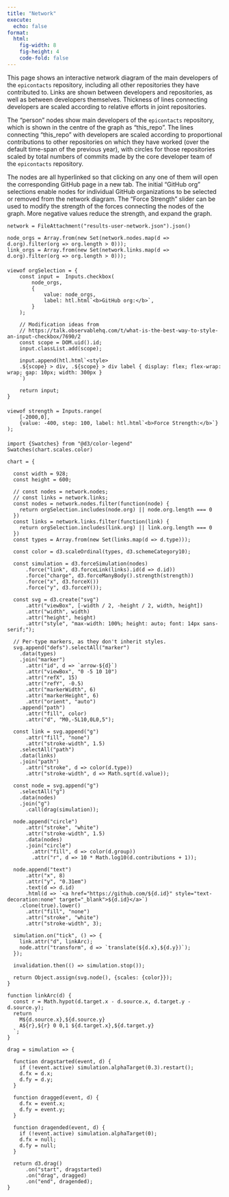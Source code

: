 ```yaml
---
title: "Network"
execute:
  echo: false
format: 
  html:
    fig-width: 8
    fig-height: 4
    code-fold: false
---
```


This page shows an interactive network diagram of the main developers of 
the `epicontacts` repository, including all other repositories they have contributed to.
Links are shown between developers and repositories, as well as between
developers themselves. Thickness of lines connecting developers are scaled
according to relative efforts in joint repositories.

The "person" nodes show main developers of the `epicontacts` repository, which is shown
in the centre of the graph as "this_repo". The lines connecting "this_repo"
with developers are scaled according to proportional contributions to other
repositories on which they have worked (over the default time-span of the
previous year), with circles for those repositories scaled by total numbers of
commits made by the core developer team of the `epicontacts` repository.

The nodes are all hyperlinked so that clicking on any one of them will open the
corresponding GitHub page in a new tab. The initial "GitHub org" selections
enable nodes for individual GitHub organizations to be selected or removed from
the network diagram. The "Force Strength" slider can be used to modify the
strength of the forces connecting the nodes of the graph. More negative values
reduce the strength, and expand the graph.

```ojs
network = FileAttachment("results-user-network.json").json()

node_orgs = Array.from(new Set(network.nodes.map(d => d.org).filter(org => org.length > 0)));
link_orgs = Array.from(new Set(network.links.map(d => d.org).filter(org => org.length > 0)));
```
<div style="margin-top: 20px; margin-bottom: 20px;"></div>

```ojs
viewof orgSelection = {
    const input =  Inputs.checkbox(
        node_orgs,
        {
            value: node_orgs,
            label: htl.html`<b>GitHub org:</b>`,
        }
    );

    // Modification ideas from
    // https://talk.observablehq.com/t/what-is-the-best-way-to-style-an-input-checkbox/7690/2
    const scope = DOM.uid().id;
    input.classList.add(scope);

    input.append(htl.html`<style>
    .${scope} > div, .${scope} > div label { display: flex; flex-wrap: wrap; gap: 10px; width: 300px }
    `)

    return input;
}
```

<div style="margin-top: 20px; margin-bottom: 20px;"></div>

```ojs
viewof strength = Inputs.range(
    [-2000,0],
    {value: -400, step: 100, label: htl.html`<b>Force Strength:</b>`}
);
```

<div style="margin-top: 20px; margin-bottom: 20px;"></div>

```ojs
import {Swatches} from "@d3/color-legend"
Swatches(chart.scales.color)
```

```ojs
chart = {

  const width = 928;
  const height = 600;

  // const nodes = network.nodes;
  // const links = network.links;
  const nodes = network.nodes.filter(function(node) {
    return orgSelection.includes(node.org) || node.org.length === 0
  })
  const links = network.links.filter(function(link) {
    return orgSelection.includes(link.org) || link.org.length === 0
  })
  const types = Array.from(new Set(links.map(d => d.type)));

  const color = d3.scaleOrdinal(types, d3.schemeCategory10);

  const simulation = d3.forceSimulation(nodes)
      .force("link", d3.forceLink(links).id(d => d.id))
      .force("charge", d3.forceManyBody().strength(strength))
      .force("x", d3.forceX())
      .force("y", d3.forceY());

  const svg = d3.create("svg")
      .attr("viewBox", [-width / 2, -height / 2, width, height])
      .attr("width", width)
      .attr("height", height)
      .attr("style", "max-width: 100%; height: auto; font: 14px sans-serif;");

  // Per-type markers, as they don't inherit styles.
  svg.append("defs").selectAll("marker")
    .data(types)
    .join("marker")
      .attr("id", d => `arrow-${d}`)
      .attr("viewBox", "0 -5 10 10")
      .attr("refX", 15)
      .attr("refY", -0.5)
      .attr("markerWidth", 6)
      .attr("markerHeight", 6)
      .attr("orient", "auto")
    .append("path")
      .attr("fill", color)
      .attr("d", "M0,-5L10,0L0,5");

  const link = svg.append("g")
      .attr("fill", "none")
      .attr("stroke-width", 1.5)
    .selectAll("path")
    .data(links)
    .join("path")
      .attr("stroke", d => color(d.type))
      .attr("stroke-width", d => Math.sqrt(d.value));

  const node = svg.append("g")
    .selectAll("g")
    .data(nodes)
    .join("g")
      .call(drag(simulation));

  node.append("circle")
      .attr("stroke", "white")
      .attr("stroke-width", 1.5)
      .data(nodes)
      .join("circle")
        .attr("fill", d => color(d.group))
        .attr("r", d => 10 * Math.log10(d.contributions + 1));

  node.append("text")
      .attr("x", 8)
      .attr("y", "0.31em")
      .text(d => d.id)
      .html(d => `<a href="https://github.com/${d.id}" style="text-decoration:none" target="_blank">${d.id}</a>`)
    .clone(true).lower()
      .attr("fill", "none")
      .attr("stroke", "white")
      .attr("stroke-width", 3);

  simulation.on("tick", () => {
    link.attr("d", linkArc);
    node.attr("transform", d => `translate(${d.x},${d.y})`);
  });

  invalidation.then(() => simulation.stop());

  return Object.assign(svg.node(), {scales: {color}});
}
```

```ojs
function linkArc(d) {
  const r = Math.hypot(d.target.x - d.source.x, d.target.y - d.source.y);
  return `
    M${d.source.x},${d.source.y}
    A${r},${r} 0 0,1 ${d.target.x},${d.target.y}
  `;
}
```

```ojs
drag = simulation => {

  function dragstarted(event, d) {
    if (!event.active) simulation.alphaTarget(0.3).restart();
    d.fx = d.x;
    d.fy = d.y;
  }

  function dragged(event, d) {
    d.fx = event.x;
    d.fy = event.y;
  }

  function dragended(event, d) {
    if (!event.active) simulation.alphaTarget(0);
    d.fx = null;
    d.fy = null;
  }

  return d3.drag()
      .on("start", dragstarted)
      .on("drag", dragged)
      .on("end", dragended);
}
```
